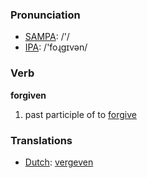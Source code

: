 === Pronunciation ===
*[[w:SAMPA|SAMPA]]: /'/
*[[w:IPA|IPA]]: /'foɻgɪvən/

=== Verb ===

'''forgiven'''

# past participle of to [[forgive]]

=== Translations ===
*[[Dutch]]: [[vergeven]]